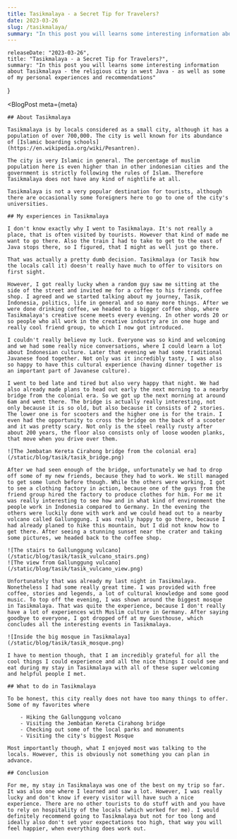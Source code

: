 ```yaml
---
title: Tasikmalaya - a Secret Tip for Travelers?
date: 2023-03-26
slug: /tasikmalaya/
summary: "In this post you will learns some interesting information about Tasikmalaya - the religious city in west Java - as well as some of my personal experiences and recommendations"
---
```



    releaseDate: "2023-03-26",
    title: "Tasikmalaya - a Secret Tip for Travelers?",
    summary: "In this post you will learns some interesting information about Tasikmalaya - the religious city in west Java - as well as some of my personal experiences and recommendations"
}

<BlogPost 
    meta={meta}
>

    ## About Tasikmalaya

    Tasikmalaya is by locals considered as a small city, although it has a population of over 700,000. The city is well known for its abundance of [Islamic boarding schools](https://en.wikipedia.org/wiki/Pesantren).

    The city is very Islamic in general. The percentage of muslim population here is even higher than in other indonesian cities and the government is strictly following the rules of Islam. Therefore Tasikmalaya does not have any kind of nightlife at all.

    Tasikmalaya is not a very popular destination for tourists, although there are occasionally some foreigners here to go to one of the city's universities.

    ## My experiences in Tasikmalaya

    I don't know exactly why I went to Tasikmalaya. It's not really a place, that is often visited by tourists. However that kind of made me want to go there. Also the train I had to take to get to the east of Java stops there, so I figured, that I might as well just go there.

    That was actually a pretty dumb decision. Tasikmalaya (or Tasik how the locals call it) doesn't really have much to offer to visitors on first sight.

    However, I got really lucky when a random guy saw me sitting at the side of the street and invited me for a coffee to his friends coffee shop. I agreed and we started talking about my journey, Tasik, Indonesia, politics, life in general and so many more things. After we were done drinking coffee, we headed to a bigger coffee shop, where Tasikmalaya's creative scene meets every evening. In other words 20 or so people who all work in the creative industry are in one huge and really cool friend group, to which I now got introduced.

    I couldn't really believe my luck. Everyone was so kind and welcoming and we had some really nice conversations, where I could learn a lot about Indonesian culture. Later that evening we had some traditional Javanese food together. Not only was it incredibly tasty, I was also so happy to have this cultural experience (having dinner together is an important part of Javanese culture).

    I went to bed late and tired but also very happy that night. We had also already made plans to head out early the next morning to a nearby bridge from the colonial era. So we got up the next morning at around 6am and went there. The bridge is actually really interesting, not only because it is so old, but also because it consists of 2 stories. The lower one is for scooters and the higher one is for the train. I even had the opportunity to cross the bridge on the back of a scooter and it was pretty scary. Not only is the steel really rusty after about 200 years, the floor also consists only of loose wooden planks, that move when you drive over them.

    ![The Jembatan Kereta Cirahong bridge from the colonial era](/static/blog/tasik/tasik_bridge.png)

    After we had seen enough of the bridge, unfortunately we had to drop off some of my new friends, because they had to work. We still managed to get some lunch before though. While the others were working, I got to see a clothing factory in action, because one of the guys from the friend group hired the factory to produce clothes for him. For me it was really interesting to see how and in what kind of environment the people work in Indonesia compared to Germany. In the evening the others were luckily done with work and we could head out to a nearby volcano called Gallunggung. I was really happy to go there, because I had already planed to hike this mountain, but I did not know how to get there. After seeing a stunning sunset near the crater and taking some pictures, we headed back to the coffee shop.

    ![The stairs to Gallunggung vulcano](/static/blog/tasik/tasik_vulcano_stairs.png)   
    ![The view from Gallunggung vulcano](/static/blog/tasik/tasik_vulcano_view.png)

    Unfortunately that was already my last night in Tasikmalaya. Nonetheless I had some really great time. I was provided with free coffee, stories and legends, a lot of cultural knowledge and some good music. To top off the evening, I was shown around the biggest mosque in Tasikmalaya. That was quite the experience, because I don't really have a lot of experiences with Muslim culture in Germany. After saying goodbye to everyone, I got dropped off at my Guesthouse, which concludes all the interesting events in Tasikmalaya.

    ![Inside the big mosque in Tasikmalaya](/static/blog/tasik/tasik_mosque.png)

    I have to mention though, that I am incredibly grateful for all the cool things I could experience and all the nice things I could see and eat during my stay in Tasikmalaya with all of these super welcoming and helpful people I met.

    ## What to do in Tasikmalaya

    To be honest, this city really does not have too many things to offer. Some of my favorites where

        - Hiking the Gallunggung volcano
        - Visiting the Jembatan Kereta Cirahong bridge
        - Checking out some of the local parks and monuments
        - Visiting the city's biggest Mosque

    Most importantly though, what I enjoyed most was talking to the locals. However, this is obviously not something you can plan in advance.

    ## Conclusion

    For me, my stay in Tasikmalaya was one of the best on my trip so far. It was also one where I learned and saw a lot. However, I was really lucky and don't know if every visitor will have such a nice experience. There are no other tourists to do stuff with and you have to rely on hospitality of the locals (which worked for me). I would definitely recommend going to Tasikmalaya but not for too long and ideally also don't set your expectations too high, that way you will feel happier, when everything does work out.

</BlogPost>